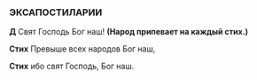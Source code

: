 ### ЭКСАПОСТИЛАРИИ

**Д** Свят Господь Бог наш! **(Народ припевает на каждый стих.)**

**Стих** Превыше всех народов Бог наш,

**Стих** ибо свят Господь, Бог наш.

